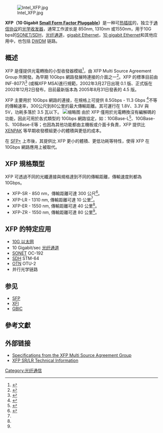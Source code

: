 {{NoteTA|G1=IT}}
[[File:Intel_XFP.jpg|right]]

'''XFP（10 Gigabit [[SFP_transceiver|Small Form Factor Pluggable]]）'''是一种可[[热插拔|热插拔]]的，独立于[[通信协议|通信协议]]的[[光学收发器|光学收发器]]，通常工作波长是 850nm, 1310nm 或1550nm，用于10G bps的[[SONET/SDH|SONET/SDH]]，[[光纤通道|光纤通道]]，[[gigabit_Ethernet|gigabit Ethernet]]，[[10_gigabit_Ethernet|10 gigabit Ethernet]]和其他应用中，也包括 [[DWDM|DWDM]] 链路。

== 概述 ==
XFP  是僅提供光電轉換的小型收發器模組<ref>{{Cite web|title=10Gb乙太網路連接規格概覽：形形色色的10GbE連接方式|url=https://www.ithome.com.tw/tech/90786|accessdate=2020-11-08|work=iThome|language=zh-hant|archive-date=2017-09-08|archive-url=https://web.archive.org/web/20170908215220/http://www.ithome.com.tw/tech/90786}}</ref>，由 XFP Multi Source Agreement Group 所開發。為早期 10Gbps 網路發展時連接的介面之一<ref>{{Cite web|title=【頻寬聚合技術與光學收發模組的選擇】邁向超高速乙太網路的不同途徑|url=https://www.ithome.com.tw/news/131560|accessdate=2020-11-08|work=iThome|language=zh-hant|archive-date=2021-01-23|archive-url=https://web.archive.org/web/20210123081507/https://www.ithome.com.tw/news/131560}}</ref>。XFP 的標準目前由 INF-8077i<ref>{{Cite web|title=INF-8077i 10 Gigabit Small Form Factor Pluggable Module|url=https://www.gigalight.com/downloads/standards/INF-8077i.pdf|accessdate=2020-11-08|author=|date=2005-08-31|format=pdf|publisher=|language=en}}</ref> (或稱XFP MSA)進行規範，2002年3月27日出現 0.1 版、正式版在2002年12月2日發布，目前最新版本為 2005年8月31日發表的 4.5 版。

XFP 主要用於 10Gbps 網路的連接，在規格上可提供 8.5Gbps - 11.3 Gbps <ref>{{Cite web|title=RoHS-6 Compliant Industrial Temperature 10Gb/s 10km XFP Optical Transceiver|url=https://datasheet.octopart.com/FTLX1413M3BTL-Finisar-datasheet-137383295.pdf|accessdate=2020-11-08|author=|date=|format=pdf|publisher=|language=en}}</ref>不等的傳輸速率，300公尺到80公里的最大傳輸距離。其可運行在 1.8V、3.3V 與 5V，功耗多落於 3.5 瓦以下。 
[[File:10_Gbit_XFP_and_SFP_transceivers.jpg|缩略图]]
由於 XFP 僅用於光電轉換沒有編解碼的功能，因此可用於各式類型的 10Gbps 網路協定，如：10GBase-L<ref>{{Cite web|title=10-Gigabit Ethernet XFP Optical Interface Specifications|url=https://www.juniper.net/documentation/en_US/release-independent/junos/topics/reference/specifications/pic-m-t-series-xfp-10-gigabit-ethernet-optical-specifications.pdf|accessdate=2020-11-08|author=|date=|format=pdf|publisher=|language=en}}</ref>、10GBase-S、10GBase-E等；也因為其他功能都由主機板或介面卡負責，XFP 提供比 [[XENPAK|XENPAK]] 等早期收發模組更小的體積與更低的成本。

在 [[小封装可插拔收发器|SFP+]] 上市後，其提供比 XFP 更小的體積、更低功耗等特性，使得 XFP 在 10Gbps 網路應用上被取代。

== XFP 規格類型 ==
XFP 可透過不同的光纖連接與規格達到不同的傳輸距離，傳輸速度則都為 10Gbps。
* XFP-SR - 850 nm，傳輸距離可達 300 公尺<ref name=":0">{{Cite web|title=10G XFP - 傳承光電股份有限公司|url=http://www.formericaoe.com/style/Frame/m9/product_detail.asp?customer_id=1777&lang=1&content_set=color_1&name_id=65779&Directory_ID=60641&id=341504|accessdate=2020-11-08|last=www.formericaoe.com|work=www.formericaoe.com|language=zh-Hant}}</ref>。
* XFP-LR - 1310 nm, 傳輸距離可達 10 公里<ref name=":0" />。 
* XFP-ER - 1550 nm, 傳輸距離可達 40 公里<ref name=":0" />。
* XFP-ZR - 1550 nm, 傳輸距離可達 80 公里<ref name=":0" />。 

== XFP 的特定应用 ==
* [[10吉比特乙太網路|10G 以太网]]
* 10 Gigabit/sec [[光纤通道|光纤通道]]
* [[Synchronous_optical_networking|SONET]] OC-192
* [[Synchronous_optical_networking|SDH]] STM-64
* [[Optical_Transport_Network|OTN]] OTU-2
* 并行光学链路

== 参见 ==
* [[小封装可插拔收发器|SFP]]
* [[XFI|XFI]]
* [[GBIC|GBIC]]

== 參考文獻 ==
<references />
== 外部链接 ==
* [http://www.xfpmsa.com/cgi-bin/msa.cgi Specifications from the XFP Multi Source Agreement Group] {{Wayback|url=http://www.xfpmsa.com/cgi-bin/msa.cgi |date=20060604065540 }}
* [https://web.archive.org/web/20081028104509/http://www.mergeoptics.com/xfp.html XFP SR/LR Technical Information]
{{Ethernet}}
[[Category:光纤通信|Category:光纤通信]]